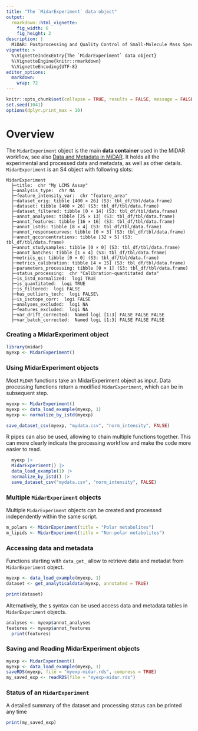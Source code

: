 ```yaml
---
title: "The `MidarExperiment` data object"
output: 
  rmarkdown::html_vignette:
    fig_width: 6
    fig_height: 2
description: |
  MiDAR: Postprocessing and Quality Control of Small-Molecule Mass Spectrometry Data 
vignette: >
  %\VignetteIndexEntry{The `MidarExperiment` data object}
  %\VignetteEngine{knitr::rmarkdown}
  %\VignetteEncoding{UTF-8}
editor_options: 
  markdown: 
    wrap: 72
---
```


```r
knitr::opts_chunk$set(collapse = TRUE, results = FALSE, message = FALSE, comment = "#>", out.width = "100%")
set.seed(1041)
options(dplyr.print_max = 10)
```

# Overview

The `MidarExperiment` object is the main **data container** used in the
MiDAR workflow, see also [Data and Metadata in MiDAR](01_datastructure.html).
It holds all the experimental and processed
data and metadata, as well as other details. `MidarExperiment` is an S4
object with following slots:

```         
MidarExperiment
  ├─title:  chr "My LCMS Assay"
  ├─analysis_type:  chr NA
  ├─feature_intensity_var:  chr "feature_area"
  ├─dataset_orig: tibble [400 × 26] (S3: tbl_df/tbl/data.frame)
  ├─dataset: tibble [400 × 26] (S3: tbl_df/tbl/data.frame)
  ├─dataset_filtered: tibble [0 × 14] (S3: tbl_df/tbl/data.frame)
  ├─annot_analyses: tibble [25 × 13] (S3: tbl_df/tbl/data.frame)
  ├─annot_features: tibble [16 × 16] (S3: tbl_df/tbl/data.frame)
  ├─annot_istds: tibble [8 × 4] (S3: tbl_df/tbl/data.frame)
  ├─annot_responsecurves: tibble [0 × 3] (S3: tbl_df/tbl/data.frame)
  ├─annot_qcconcentrations: tibble [32 × 5] (S3: tbl_df/tbl/data.frame)
  ├─annot_studysamples: tibble [0 × 0] (S3: tbl_df/tbl/data.frame)
  ├─annot_batches: tibble [1 × 4] (S3: tbl_df/tbl/data.frame)
  ├─metrics_qc: tibble [0 × 0] (S3: tbl_df/tbl/data.frame)
  ├─metrics_calibration: tibble [4 × 15] (S3: tbl_df/tbl/data.frame)
  ├─parameters_processing: tibble [0 × 1] (S3: tbl_df/tbl/data.frame)
  ├─status_processing:  chr "Calibration-quantitated data"
  ├─is_istd_normalized:  logi TRUE
  ├─is_quantitated:  logi TRUE
  ├─is_filtered:  logi FALSE
  ├─has_outliers_tech:  logi FALSE\
  ├─is_isotope_corr:  logi FALSE
  ├─analyses_excluded:  logi NA
  ├─features_excluded:  logi NA
  ├─var_drift_corrected:  Named logi [1:3] FALSE FALSE FALSE
  ├─var_batch_corrected:  Named logi [1:3] FALSE FALSE FALSE
```

### Creating a MidarExperiment object

```r
library(midar)
myexp <- MidarExperiment()
```

### Using MidarExperiment objects

Most `MiDAR` functions take an MidarExperiment object as input. Data
processing functions return a modified `MidarExperiment`, which can be
in subsequent step.

```r
myexp <- MidarExperiment()
myexp <- data_load_example(myexp, 1)
myexp <- normalize_by_istd(myexp)

save_dataset_csv(myexp, "mydata.csv", "norm_intensity", FALSE)

```

R pipes can also be used, allowing to chain multiple functions together.
This can more clearly indicate the processing workflow and make the code
more easier to read.

```r
  myexp |> 
  MidarExperiment() |>
  data_load_example(1) |>
  normalize_by_istd() |>
  save_dataset_csv("mydata.csv", "norm_intensity", FALSE)

```

### Multiple `MidarExperiment` objects

Multiple `MidarExperiment` objects can be created and processed
independently within the same script.

```r
m_polars <- MidarExperiment(title = "Polar metabolites")
m_lipids <- MidarExperiment(title = "Non-polar metabolites")

```

### Accessing data and metadata

Functions starting with `data_get_` allow to retrieve data and metadat
from `MidarExperiment` object.

```r
myexp <- data_load_example(myexp, 1)
dataset <- get_analyticaldata(myexp, annotated = TRUE)

print(dataset)
```

Alternatively, the `$` syntax can be used access data and metadata
tables in `MidarExperiment` objects.

```r
analyses <- myexp$annot_analyses
features <- myexp$annot_features
  print(features)

```

### Saving and Reading MidarExperiment objects

```r
myexp <- MidarExperiment()
myexp <- data_load_example(myexp, 1)
saveRDS(myexp, file = "myexp-midar.rds", compress = TRUE)
my_saved_exp <- readRDS(file = "myexp-midar.rds")
```

### Status of an `MidarExperiment`

A detailed summary of the dataset and processing status can be printed
any time

```r
print(my_saved_exp)
```
